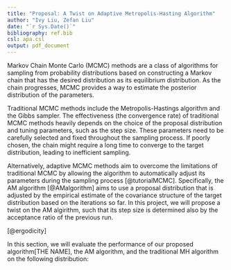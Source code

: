 ```yaml
---
title: "Proposal: A Twist on Adaptive Metropolis-Hasting Algorithm"
author: "Ivy Liu, Zefan Liu"
date: "`r Sys.Date()`"
bibliography: ref.bib
csl: apa.csl
output: pdf_document
---
```


\section{1. Introduction}
Markov Chain Monte Carlo (MCMC) methods are a class of algorithms for sampling from probability distributions based on constructing a Markov chain that has the desired distribution as its equilibrium distribution. As the chain progresses, MCMC provides a way to estimate the posterior distribution of the parameters.

Traditional MCMC methods include the Metropolis-Hastings algorithm and the Gibbs sampler. The effectiveness (the convergence rate) of traditional MCMC methods heavily depends on the choice of the proposal distribution and tuning parameters, such as the step size. These parameters need to be carefully selected and fixed throughout the sampling process. If poorly chosen, the chain might require a long time to converge to the target distribution, leading to inefficient sampling.

Alternatively, adaptive MCMC methods aim to overcome the limitations of traditional MCMC by allowing the algorithm to automatically adjust its parameters during the sampling process [@tutorialMCMC]. Specifically, the AM algorithm [@AMalgorithm] aims to use a proposal distribution that is adjusted by the empirical estimate of the covariance structure of the target distribution based on the iterations so far. In this project, we will propose a twist on the AM algirithm, such that its step size is determined also by the acceptance ratio of the previous run.

\section{2. Methodology}
\subsection{2.1 Algorithm}


\subsection{2.2 Proof of Ergodicity}
[@ergodicity]

\subsection{2.3 Simulation}
In this section, we will evaluate the performance of our proposed algorithm[THE NAME], the AM algorithm, and the traditional MH algorithm on the following distribution: 
\begin{enumerate}
\item The standard normal distribution
\item The mixture of two normal distribution
\item A funnel-shaped 2D distribution
\item A banana-shaped 2D distribution
\end{enumerate}


\section{3. References}
<div id="refs"></div>